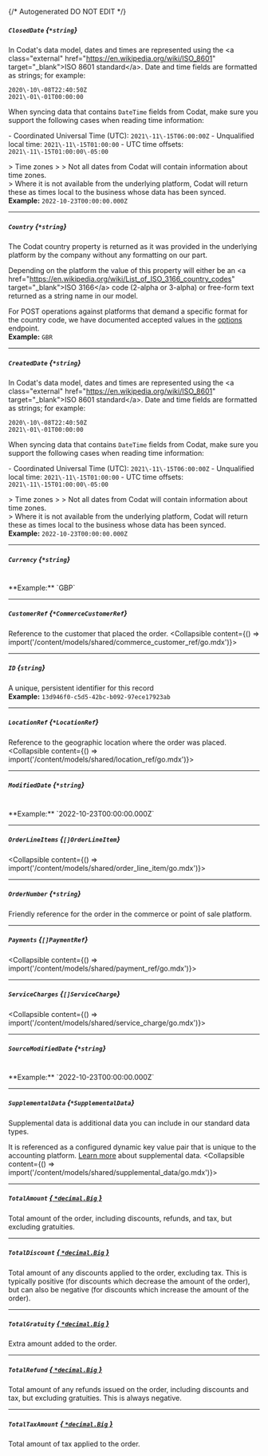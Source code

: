 {/* Autogenerated DO NOT EDIT  */}

##### `ClosedDate` *{`*string`}*
In Codat's data model, dates and times are represented using the \<a class\="external" href\="https://en.wikipedia.org/wiki/ISO_8601" target\="_blank"\>ISO 8601 standard\</a\>. Date and time fields are formatted as strings; for example:

```
2020\-10\-08T22:40:50Z
2021\-01\-01T00:00:00
```



When syncing data that contains `DateTime` fields from Codat, make sure you support the following cases when reading time information:

\- Coordinated Universal Time (UTC): `2021\-11\-15T06:00:00Z`
\- Unqualified local time: `2021\-11\-15T01:00:00`
\- UTC time offsets: `2021\-11\-15T01:00:00\-05:00`

\> Time zones
\> 
\> Not all dates from Codat will contain information about time zones.  
\> Where it is not available from the underlying platform, Codat will return these as times local to the business whose data has been synced.
<br/>
**Example:** `2022-10-23T00:00:00.000Z`

---
##### `Country` *{`*string`}*
The Codat country property is returned as it was provided in the underlying platform by the company without any formatting on our part.

Depending on the platform the value of this property will either be an \<a href\="https://en.wikipedia.org/wiki/List_of_ISO_3166_country_codes" target\="_blank"\>ISO 3166\</a\> code (2\-alpha or 3\-alpha) or free\-form text returned as a string name in our model. 

For POST operations against platforms that demand a specific format for the country code, we have documented accepted values in the [options](https://docs.codat.io/codat\-api\#/operations/get\-companies\-companyId\-connections\-connectionId\-push) endpoint.
<br/>
**Example:** `GBR`

---
##### `CreatedDate` *{`*string`}*
In Codat's data model, dates and times are represented using the \<a class\="external" href\="https://en.wikipedia.org/wiki/ISO_8601" target\="_blank"\>ISO 8601 standard\</a\>. Date and time fields are formatted as strings; for example:

```
2020\-10\-08T22:40:50Z
2021\-01\-01T00:00:00
```



When syncing data that contains `DateTime` fields from Codat, make sure you support the following cases when reading time information:

\- Coordinated Universal Time (UTC): `2021\-11\-15T06:00:00Z`
\- Unqualified local time: `2021\-11\-15T01:00:00`
\- UTC time offsets: `2021\-11\-15T01:00:00\-05:00`

\> Time zones
\> 
\> Not all dates from Codat will contain information about time zones.  
\> Where it is not available from the underlying platform, Codat will return these as times local to the business whose data has been synced.
<br/>
**Example:** `2022-10-23T00:00:00.000Z`

---
##### `Currency` *{`*string`}*
<br/>
**Example:** `GBP`

---
##### `CustomerRef` *{`*CommerceCustomerRef`}*
Reference to the customer that placed the order.
<Collapsible content={() => import('/content/models/shared/commerce_customer_ref/go.mdx')}>
</Collapsible>

---
##### `ID` *{`string`}*
A unique, persistent identifier for this record
<br/>
**Example:** `13d946f0-c5d5-42bc-b092-97ece17923ab`

---
##### `LocationRef` *{`*LocationRef`}*
Reference to the geographic location where the order was placed.
<Collapsible content={() => import('/content/models/shared/location_ref/go.mdx')}>
</Collapsible>

---
##### `ModifiedDate` *{`*string`}*
<br/>
**Example:** `2022-10-23T00:00:00.000Z`

---
##### `OrderLineItems` *{`[]OrderLineItem`}*
<Collapsible content={() => import('/content/models/shared/order_line_item/go.mdx')}>
</Collapsible>

---
##### `OrderNumber` *{`*string`}*
Friendly reference for the order in the commerce or point of sale platform.

---
##### `Payments` *{`[]PaymentRef`}*
<Collapsible content={() => import('/content/models/shared/payment_ref/go.mdx')}>
</Collapsible>

---
##### `ServiceCharges` *{`[]ServiceCharge`}*
<Collapsible content={() => import('/content/models/shared/service_charge/go.mdx')}>
</Collapsible>

---
##### `SourceModifiedDate` *{`*string`}*
<br/>
**Example:** `2022-10-23T00:00:00.000Z`

---
##### `SupplementalData` *{`*SupplementalData`}*
Supplemental data is additional data you can include in our standard data types. 

It is referenced as a configured dynamic key value pair that is unique to the accounting platform. [Learn more](https://docs.codat.io/using\-the\-api/supplemental\-data/overview) about supplemental data.
<Collapsible content={() => import('/content/models/shared/supplemental_data/go.mdx')}>
</Collapsible>

---
##### `TotalAmount` [*{ `*decimal.Big` }*](https://pkg.go.dev/github.com/ericlagergren/decimal#Big)
Total amount of the order, including discounts, refunds, and tax, but excluding gratuities.

---
##### `TotalDiscount` [*{ `*decimal.Big` }*](https://pkg.go.dev/github.com/ericlagergren/decimal#Big)
Total amount of any discounts applied to the order, excluding tax. This is typically positive (for discounts which decrease the amount of the order), but can also be negative (for discounts which increase the amount of the order).

---
##### `TotalGratuity` [*{ `*decimal.Big` }*](https://pkg.go.dev/github.com/ericlagergren/decimal#Big)
Extra amount added to the order.

---
##### `TotalRefund` [*{ `*decimal.Big` }*](https://pkg.go.dev/github.com/ericlagergren/decimal#Big)
Total amount of any refunds issued on the order, including discounts and tax, but excluding gratuities. This is always negative.

---
##### `TotalTaxAmount` [*{ `*decimal.Big` }*](https://pkg.go.dev/github.com/ericlagergren/decimal#Big)
Total amount of tax applied to the order.

